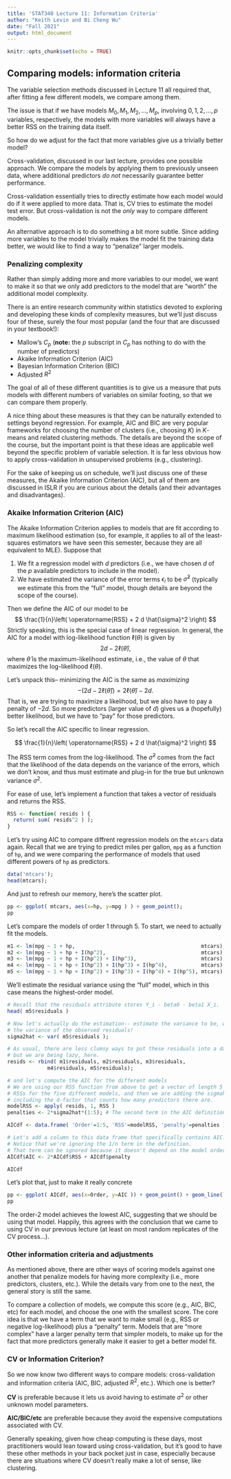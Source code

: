 ```yaml
---
title: 'STAT340 Lecture 11: Information Criteria'
author: "Keith Levin and Bi Cheng Wu"
date: "Fall 2021"
output: html_document
---
```


```r
knitr::opts_chunk$set(echo = TRUE)
```

## Comparing models: information criteria

The variable selection methods discussed in Lecture 11 all required that, after fitting a few different models, we compare among them.

The issue is that if we have models $M_0,M_1,M_2,\dots,M_p$, involving $0,1,2,\dots,p$ variables, respectively, the models with more variables will always have a better RSS on the training data itself.

So how do we adjust for the fact that more variables give us a trivially better model?

Cross-validation, discussed in our last lecture, provides one possible approach.
We compare the models by applying them to previously unseen data, where additional predictors *do not* necessarily guarantee better performance.

Cross-validation essentially tries to directly estimate how each model would do if it were applied to more data.
That is, CV tries to estimate the model test error.
But cross-validation is not the *only* way to compare different models.

An alternative approach is to do something a bit more subtle.
Since adding more variables to the model trivially makes the model fit the training data better, we would like to find a way to "penalize" larger models.

### Penalizing complexity

Rather than simply adding more and more variables to our model, we want to make it so that we only add predictors to the model that are "worth" the additional model complexity.

There is an entire research community within statistics devoted to exploring and developing these kinds of complexity measures, but we'll just discuss four of these, surely the four most popular (and the four that are discussed in your textbook!):

- Mallow's $C_p$ (__note:__ the $p$ subscript in $C_p$ has nothing to do with the number of predictors)
- Akaike Information Criterion (AIC)
- Bayesian Information Criterion (BIC)
- Adjusted $R^2$

The goal of all of these different quantities is to give us a measure that puts models with different numbers of variables on similar footing, so that we can compare them properly.

A nice thing about these measures is that they can be naturally extended to settings beyond regression.
For example, AIC and BIC are very popular frameworks for choosing the number of clusters (i.e., choosing $K$) in $K$-means and related clustering methods.
The details are beyond the scope of the course, but the important point is that these ideas are applicable well beyond the specific problem of variable selection.
It is far less obvious how to apply cross-validation in unsupervised problems (e.g., clustering).

For the sake of keeping us on schedule, we'll just discuss one of these measures, the Akaike Information Criterion (AIC), but all of them are discussed in ISLR if you are curious about the details (and their advantages and disadvantages).

### Akaike Information Criterion (AIC)

The Akaike Information Criterion applies to models that are fit according to maximum likelihood estimation (so, for example, it applies to all of the least-squares estimators we have seen this semester, because they are all equivalent to MLE).
Suppose that

1. We fit a regression model with $d$ predictors (i.e., we have chosen $d$ of the $p$ available predictors to include in the model).
2. We have estimated the variance of the error terms $\epsilon_i$ to be $\hat{\sigma}^2$ (typically we estimate this from the "full" model, though details are beyond the scope of the course).

Then we define the AIC of our model to be
$$
\frac{1}{n}\left( \operatorname{RSS} + 2 d \hat{\sigma}^2 \right)
$$
Strictly speaking, this is the special case of linear regression.
In general, the AIC for a model with log-likelihood function $\ell(\theta)$ is given by
$$
2d - 2\ell(\hat{\theta}),
$$
where $\hat{\theta}$ is the maximum-likelihood estimate, i.e., the value of $\theta$ that maximizes the log-likelihood $\ell(\theta)$.

Let's unpack this-- minimizing the AIC is the same as *maximizing*
$$
-\left(2d - 2\ell(\hat{\theta}) \right)
= 2\ell( \hat{\theta} ) - 2d.
$$
That is, we are trying to maximize a likelihood, but we also have to pay a penalty of $-2d$.
So more predictors (larger value of $d$) gives us a (hopefully) better likelihood, but we have to "pay" for those predictors.

So let's recall the AIC specific to linear regression.

$$
\frac{1}{n}\left( \operatorname{RSS} + 2 d \hat{\sigma}^2 \right)
$$

The RSS term comes from the log-likelihood.
The $\hat{\sigma}^2$ comes from the fact that the likelihood of the data depends on the variance of the errors, which we don't know, and thus must estimate and plug-in for the true but unknown variance $\sigma^2$.

For ease of use, let's implement a function that takes a vector of residuals and returns the RSS.
```r
RSS <- function( resids ) {
  return( sum( resids^2 ) );
}
```

Let's try using AIC to compare diffrent regression models on the `mtcars` data again.
Recall that we are trying to predict miles per gallon, `mpg` as a function of `hp`, and we were comparing the performance of models that used different powers of `hp` as predictors.

```r
data('mtcars');
head(mtcars);
```

And just to refresh our memory, here's the scatter plot.
```r
pp <- ggplot( mtcars, aes(x=hp, y=mpg ) ) + geom_point();
pp
```

Let's compare the models of order 1 through 5.
To start, we need to actually fit the models.
```r
m1 <- lm(mpg ~ 1 + hp,                                         mtcars);
m2 <- lm(mpg ~ 1 + hp + I(hp^2),                               mtcars);
m3 <- lm(mpg ~ 1 + hp + I(hp^2) + I(hp^3),                     mtcars);
m4 <- lm(mpg ~ 1 + hp + I(hp^2) + I(hp^3) + I(hp^4),           mtcars);
m5 <- lm(mpg ~ 1 + hp + I(hp^2) + I(hp^3) + I(hp^4) + I(hp^5), mtcars);
```

We'll estimate the residual variance using the "full" model, which in this case means the highest-order model.
```r
# Recall that the residuals attribute stores Y_i - beta0 - beta1 X_i.
head( m5$residuals )
```

```r
# Now let's actually do the estimation-- estimate the variance to be, well,
# the variance of the observed residuals!
sigma2hat <- var( m5$residuals );

# As usual, there are less clumsy ways to put these residuals into a data frame,
# but we are being lazy, here.
resids <- rbind( m1$residuals, m2$residuals, m3$residuals,
             m4$residuals, m5$residuals);

# and let's compute the AIC for the different models
# We are using our RSS function from above to get a vector of length 5 of the
# RSSs for the five different models, and then we are adding the sigmahat term,
# including the d-factor that counts how many predictors there are.
modelRSS <- apply( resids, 1, RSS )
penalties <- 2*sigma2hat*(1:5); # The second term in the AIC definition.

AICdf <- data.frame( 'Order'=1:5, 'RSS'=modelRSS, 'penalty'=penalties );

# Let's add a column to this data frame that specifically contains AIC.
# Notice that we're ignoring the 1/n term in the definition.
# That term can be ignored because it doesn't depend on the model order.
AICdf$AIC <- 2*AICdf$RSS + AICdf$penalty

AICdf
```

Let's plot that, just to make it really concrete
```r
pp <- ggplot( AICdf, aes(x=Order, y=AIC )) + geom_point() + geom_line();
pp
```

The order-2 model achieves the lowest AIC, suggesting that we should be using that model.
Happily, this agrees with the conclusion that we came to using CV in our previous lecture (at least on most random replicates of the CV process...).

### Other information criteria and adjustments

As mentioned above, there are other ways of scoring models against one another that penalize models for having more complexity (i.e., more predictors, clusters, etc.).
While the details vary from one to the next, the general story is still the same.

To compare a collection of models, we compute this score (e.g., AIC, BIC, etc) for each model, and choose the one with the smallest score.
The core idea is that we have a term that we want to make small (e.g., RSS or negative log-likelihood) plus a "penalty" term.
Models that are "more complex" have a larger penalty term that simpler models, to make up for the fact that more predictors generally make it easier to get a better model fit.

### CV or Information Criterion?

So we now know two different ways to compare models: cross-validation and information criteria (AIC, BIC, adjusted $R^2$, etc.).
Which one is better?

__CV__ is preferable because it lets us avoid having to estimate $\sigma^2$ or other unknown model parameters.

__AIC/BIC/etc__ are preferable because they avoid the expensive computations associated with CV.

Generally speaking, given how cheap computing is these days, most practitioners would lean toward using cross-validation, but it's good to have these other methods in your back pocket just in case, especially because there are situations where CV doesn't really make a lot of sense, like clustering.